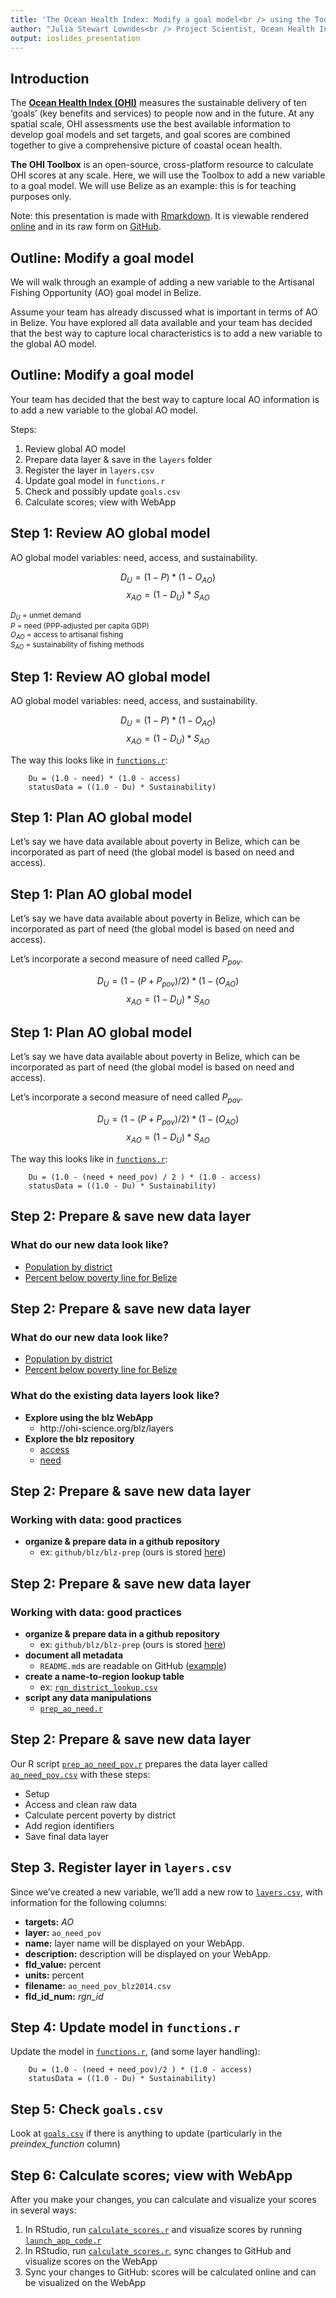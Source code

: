 ```yaml
---
title: 'The Ocean Health Index: Modify a goal model<br /> using the Toolbox'
author: "Julia Stewart Lowndes<br /> Project Scientist, Ocean Health Index<br /> lowndes@nceas.ucsb.edu"
output: ioslides_presentation
---
```


## Introduction 

The [**Ocean Health Index (OHI)**](www.oceanhealthindex.org) measures the sustainable delivery of ten ‘goals’ (key benefits and services) to people now and in the future. At any spatial scale, OHI assessments use the best available information to develop goal models and set targets, and goal scores are combined together to give a comprehensive picture of coastal ocean health.  

**The OHI Toolbox** is an open-source, cross-platform resource to calculate OHI scores at any scale. Here, we will use the Toolbox to add a new variable to a goal model. We will use Belize as an example: this is for teaching purposes only.  

Note: this presentation is made with [Rmarkdown](http://rmarkdown.rstudio.com/). It is viewable rendered [online](http://htmlpreview.github.io/?https://github.com/OHI-Science/ohimanual/blob/master/tutorials/tbx_modifications/tutorial_tbx_modifications.html#1) and in its raw form on [GitHub](https://github.com/OHI-Science/ohimanual/blob/master/tutorials/tbx_modifications/tutorial_tbx_modifications.Rmd).

## Outline: Modify a goal model 

We will walk through an example of adding a new variable to the Artisanal Fishing Opportunity (AO) goal model in Belize. 

Assume your team has already discussed what is important in terms of AO in Belize. You have explored all data available and your team has decided that the best way to capture local characteristics is to add a new variable to the global AO model.
  

## Outline: Modify a goal model 

Your team has decided that the best way to capture local AO information is to add a new variable to the global AO model.

Steps: 

1. Review global AO model
2. Prepare data layer & save in the `layers` folder
3. Register the layer in `layers.csv`
4. Update goal model in `functions.r`
5. Check and possibly update `goals.csv`
6. Calculate scores; view with WebApp


## Step 1: Review AO global model

AO global model variables: need, access, and sustainability. 

$$
D_{U} = (1 - P) * (1 - O_{AO})
$$
$$
x_{AO} = (1 - D_{U}) * S_{AO}
$$

<small>$D_{U}$ = unmet demand</small>  
<small>$P$ = need (PPP-adjusted per capita GDP)</small>  
<small>$O_{AO}$ = access to artisanal fishing</small>  
<small>$S_{AO}$ = sustainability of fishing methods</small>   

## Step 1: Review AO global model

AO global model variables: need, access, and sustainability. 

$$
D_{U} = (1 - P) * (1 - O_{AO})
$$
$$
x_{AO} = (1 - D_{U}) * S_{AO}
$$

The way this looks like in [`functions.r`](https://github.com/OHI-Science/ecu/blob/028ead581c5dade039941b1aa3524220c454e431/subcountry2014/conf/functions.R#L425-L429):  

```
    Du = (1.0 - need) * (1.0 - access)
    statusData = ((1.0 - Du) * Sustainability)
```

## Step 1: Plan AO global model

Let's say we have data available about poverty in Belize, which can be incorporated as part of need (the global model is based on need and access).

## Step 1: Plan AO global model

Let's say we have data available about poverty in Belize, which can be incorporated as part of need (the global model is based on need and access).

Let's incorporate a second measure of need called $P_{pov}$.


$$
D_{U} = (1 - (P + P_{pov}) / 2) * (1 - (O_{AO})
$$
$$
x_{AO} = (1 - D_{U}) * S_{AO}
$$

## Step 1: Plan AO global model

Let's say we have data available about poverty in Belize, which can be incorporated as part of need (the global model is based on need and access).

Let's incorporate a second measure of need called $P_{pov}$.


$$
D_{U} = (1 - (P + P_{pov}) / 2) * (1 - (O_{AO})
$$
$$
x_{AO} = (1 - D_{U}) * S_{AO}
$$

The way this looks like in [`functions.r`](https://github.com/OHI-Science/blz/blob/9cf957f272e784f557eb75a3a9e5bf7b4677d5d5/subcountry2014/conf/functions.R#L407-L461):  

```
    Du = (1.0 - (need + need_pov) / 2 ) * (1.0 - access)
    statusData = ((1.0 - Du) * Sustainability)
```

## Step 2: Prepare & save new data layer

### What do our new data look like?

* [Population by district](http://en.wikipedia.org/wiki/Districts_of_Belize)
* [Percent below poverty line for Belize](http://www.indexmundi.com/belize/population_below_poverty_line.html)

## Step 2: Prepare & save new data layer

### What do our new data look like?

* [Population by district](http://en.wikipedia.org/wiki/Districts_of_Belize)
* [Percent below poverty line for Belize](http://www.indexmundi.com/belize/population_below_poverty_line.html)  
  
  
### What do the existing data layers look like?

* **Explore using the blz WebApp**
    + http://ohi-science.org/blz/layers

* **Explore the blz repository**
    + [access](https://github.com/OHI-Science/blz/blob/draft/subcountry2014/layers/ao_access_gl2014.csv)
    + [need](https://github.com/OHI-Science/blz/blob/draft/subcountry2014/layers/ao_need_gl2014.csv)


## Step 2: Prepare & save new data layer

### Working with data: good practices

* **organize & prepare data in a github repository** 
    + ex: `github/blz/blz-prep` (ours is stored [here](https://github.com/OHI-Science/ohimanual/tree/master/tutorials/tbx_modifications/blz-prep))


## Step 2: Prepare & save new data layer

### Working with data: good practices

* **organize & prepare data in a github repository** 
    + ex: `github/blz/blz-prep` (ours is stored [here](https://github.com/OHI-Science/ohimanual/tree/master/tutorials/tbx_modifications/blz-prep))
* **document all metadata** 
    + `README.md`s are readable on GitHub ([example](https://github.com/OHI-Science/ohimanual/tree/master/tutorials/tbx_modifications/blz-prep/population))
* **create a name-to-region lookup table** 
    + ex: [`rgn_district_lookup.csv`](https://github.com/OHI-Science/ohimanual/blob/master/tutorials/tbx_modifications/blz-prep/rgn_district_lookup.csv)
* **script any data manipulations** 
    + [`prep_ao_need.r`](https://github.com/OHI-Science/ohimanual/blob/master/tutorials/tbx_modifications/blz-prep/prep_ao_need_pov.R)

## Step 2: Prepare & save new data layer

Our R script [`prep_ao_need_pov.r`](https://github.com/OHI-Science/ohimanual/blob/master/tutorials/tbx_modifications/blz-prep/prep_ao_need_pov.R) prepares the data layer called [`ao_need_pov.csv`](https://github.com/OHI-Science/ohimanual/blob/master/tutorials/tbx_modifications/blz-prep/ao_need_pov_blz2014.csv) with these steps:

* Setup 
* Access and clean raw data
* Calculate percent poverty by district
* Add region identifiers
* Save final data layer

## Step 3. Register layer in `layers.csv`

Since we've created a new variable, we'll add a new row to [`layers.csv`](https://github.com/OHI-Science/blz/blob/draft/subcountry2014/layers.csv), with information for the following columns:

 + **targets:** *AO*
 + **layer:** `ao_need_pov`
 + **name:** layer name will be displayed on your WebApp.
 + **description:** description will be displayed on your WebApp.
 + **fld_value:** percent
 + **units:** percent
 + **filename:** `ao_need_pov_blz2014.csv`
 + **fld_id_num:** *rgn_id*

## Step 4: Update model in `functions.r`

Update the model in [`functions.r`](https://github.com/OHI-Science/blz/blob/draft/subcountry2014/conf/functions.R), (and some layer handling):

```
    Du = (1.0 - (need + need_pov)/2 ) * (1.0 - access)
    statusData = ((1.0 - Du) * Sustainability)
```


## Step 5: Check `goals.csv`

Look at [`goals.csv`](https://github.com/OHI-Science/blz/blob/draft/subcountry2014/conf/goals.csv) if there is anything to update (particularly in the *preindex_function* column)

## Step 6: Calculate scores; view with WebApp

After you make your changes, you can calculate and visualize your scores in several ways:

1. In RStudio, run [`calculate_scores.r`](https://github.com/OHI-Science/blz/blob/draft/subcountry2014/calculate_scores.R) and visualize scores by running [`launch_app_code.r`](https://github.com/OHI-Science/blz/blob/draft/subcountry2014/launch_app_code.R)
2. In RStudio, run [`calculate_scores.r`](https://github.com/OHI-Science/blz/blob/draft/subcountry2014/calculate_scores.R), sync changes to GitHub and visualize scores on the WebApp
3. Sync your changes to GitHub: scores will be calculated online and can be visualized on the WebApp



